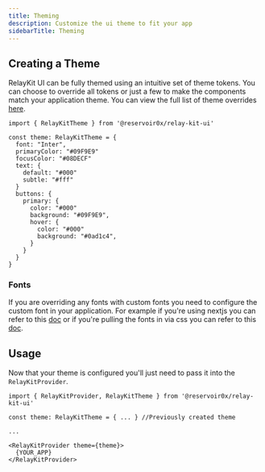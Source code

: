 ```yaml
---
title: Theming
description: Customize the ui theme to fit your app
sidebarTitle: Theming
---
```


## Creating a Theme

RelayKit UI can be fully themed using an intuitive set of theme tokens. You can choose to override all tokens or just a few to make the components match your application theme. You can view the full list of theme overrides [here](https://github.com/reservoirprotocol/relay-kit/blob/main/packages/ui/src/themes/RelayKitTheme.ts#L10).

```tsx
import { RelayKitTheme } from '@reservoir0x/relay-kit-ui'

const theme: RelayKitTheme = {
  font: "Inter",
  primaryColor: "#09F9E9"
  focusColor: "#08DECF"
  text: {
    default: "#000"
    subtle: "#fff"
  }
  buttons: {
    primary: {
      color: "#000"
      background: "#09F9E9",
      hover: {
        color: "#000"
        background: "#0ad1c4",
      }
    }
  }
}
```

### Fonts

If you are overriding any fonts with custom fonts you need to configure the custom font in your application. For example if you're using nextjs you can refer to this [doc](https://nextjs.org/docs/pages/building-your-application/optimizing/fonts) or if you're pulling the fonts in via css you can refer to this [doc](https://www.w3schools.com/css/css3_fonts.asp).

## Usage

Now that your theme is configured you'll just need to pass it into the `RelayKitProvider`.

```tsx
import { RelayKitProvider, RelayKitTheme } from '@reservoir0x/relay-kit-ui'

const theme: RelayKitTheme = { ... } //Previously created theme

...

<RelayKitProvider theme={theme}>
  {YOUR_APP}
</RelayKitProvider>
```